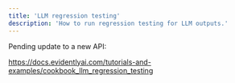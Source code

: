 ```yaml
---
title: 'LLM regression testing'
description: 'How to run regression testing for LLM outputs.'
---
```


Pending update to a new API:

https://docs.evidentlyai.com/tutorials-and-examples/cookbook_llm_regression_testing